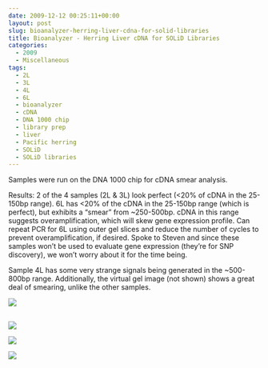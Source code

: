 ```yaml
---
date: 2009-12-12 00:25:11+00:00
layout: post
slug: bioanalyzer-herring-liver-cdna-for-solid-libraries
title: Bioanalyzer - Herring Liver cDNA for SOLiD Libraries
categories:
  - 2009
  - Miscellaneous
tags:
  - 2L
  - 3L
  - 4L
  - 6L
  - bioanalyzer
  - cDNA
  - DNA 1000 chip
  - library prep
  - liver
  - Pacific herring
  - SOLiD
  - SOLiD libraries
---
```


Samples were run on the DNA 1000 chip for cDNA smear analysis.

Results: 2 of the 4 samples (2L & 3L) look perfect (<20% of cDNA in the 25-150bp range). 6L has <20% of the cDNA in the 25-150bp range (which is perfect), but exhibits a "smear" from ~250-500bp. cDNA in this range suggests overamplification, which will skew gene expression profile. Can repeat PCR for 6L using outer gel slices and reduce the number of cycles to prevent overamplification, if desired. Spoke to Steven and since these samples won't be used to evaluate gene expression (they're for SNP discovery), we won't worry about it for the time being.

Sample 4L has some very strange signals being generated in the ~500-800bp range. Additionally, the virtual gel image (not shown) shows a great deal of smearing, unlike the other samples.

![](https://eagle.fish.washington.edu/Arabidopsis/20091211%20Analysis%202L.jpg)



## 





## 



![](https://eagle.fish.washington.edu/Arabidopsis/20091211%20Analysis%203L.jpg)

![](https://eagle.fish.washington.edu/Arabidopsis/20091211%20Analysis%204L.jpg)

![](https://eagle.fish.washington.edu/Arabidopsis/20091211%20Analysis%206L.jpg)
